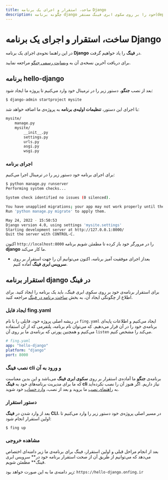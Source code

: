 ```yaml
---
title: ساخت، استقرار و اجرای یک برنامه Django
description: چگونه برنامه django خود را بر روی سکوی ابری فینگ مستقر(deploy) کنیم؟
---
```



<Platform>
  <PlatformHead title="برنامه‌های django" icon="django/django-original.svg" />
</Platform>

# ساخت، استقرار و اجرای یک برنامه Django

در این راهنما نحوه‌ی اجرای یک برنامه **Django** در **فینگ** را یاد خواهیم گرفت.

برای دریافت آخرین نسخه‌ی آن به [وبسایت رسمی جنگو](https://docs.djangoproject.com/en/4.0/topics/install/) مراجعه نمایید.

## برنامه hello-django

بعد از نصب **جنگو**، دستور زیر را در ترمینال خود وارد می‌کنیم تا پروژه ما ایجاد شود:

```bash
$ django-admin startproject mysite
```

با اجرای این دستور، **تنظیمات اولیه‌ی برنامه** به پروژه‌ی ما اضافه خواهد شد:

```bash
mysite/
    manage.py
    mysite/
        __init__.py
        settings.py
        urls.py
        asgi.py
        wsgi.py
```

### اجرای برنامه

برای اجرای برنامه خود دستور زیر را در ترمینال اجرا می‌کنیم:

```bash
$ python manage.py runserver
Performing system checks...

System check identified no issues (0 silenced).

You have unapplied migrations; your app may not work properly until they are applied.
Run 'python manage.py migrate' to apply them.

May 24, 2022 - 15:50:53
Django version 4.0, using settings 'mysite.settings'
Starting development server at http://127.0.0.1:8000/
Quit the server with CONTROL-C.
```

اکنون `http://localhost:8000` را در مرورگر خود باز کرده تا مطمئن شویم برنامه **django** ما کار می‌کند.

- بعداز اجرای موفقیت آمیز برنامه، اکنون می‌توانیم آن را جهت استقرار بر روی **سرویس ابری فینگ** آماده کنیم.

## استقرار برنامه django در فینگ

برای استقرار برنامه‌ی خود بر روی سکوی ابری فینگ، باید یک برنامه را ایجاد کنید. برای اطلاع از چگونگی ایجاد آن، به بخش [ساخت برنامه در فینگ](/quickstart/create-app) مراجعه کنید.

### ایجاد فایل fing.yaml

در ریشه اصلی پروژه خود، فایلی را با نام `fing.yaml` ایجاد می‌کنیم و اطلاعات پایه‌ای برنامه‌ی خود را در آن قرار می‌دهیم. که می‌توان نام برنامه، پلتفرمی که از آن استفاده می‌کنیم و همچنین پورتی که برنامه‌ی ما بر روی آن `listen` می‌کند را مشخص کنیم.

```yaml
# fing.yaml
app: "hello-django"
platform: "django"
port: 8000
```

### نصب فینگ cli و ورود به آن

برنامه‌ی **جنگو** ما آماده‌ی استقرار بر روی **سکوی ابری فینگ** می‌باشد و این بدین معناست که ما برای مدیریت برنامه‌های خود به **فینگ cli** نیاز داریم. اگر هنوز آن را نصب نکرده‌اید به [راهنمای نصب](/quickstart/installation) ما بروید و بعد از نصب، [وارد حساب](/quickstart/login) خود شوید.

### دستور استقرار

بعد از وارد شدن در **فینگ CLI**، در مسیر اصلی پروژه‌ی خود دستور زیر را وارد می‌کنیم تا اولین استقرار انجام شود:

```bash
$ fing up
```

### مشاهده خروجی

بعد از انجام مراحل قبلی و اولین استقرار، فینگ برای برنامه‌ی ما زیر دامنه‌ای اختصاص می‌دهد که می‌توانیم از طریق آن از صحت استقرار برنامه خود در** سرویس ابری فینگ** مطمئن شویم.

زیر دامنه‌ی ما به این صورت خواهد بود: `https://hello-django.onfing.ir`
